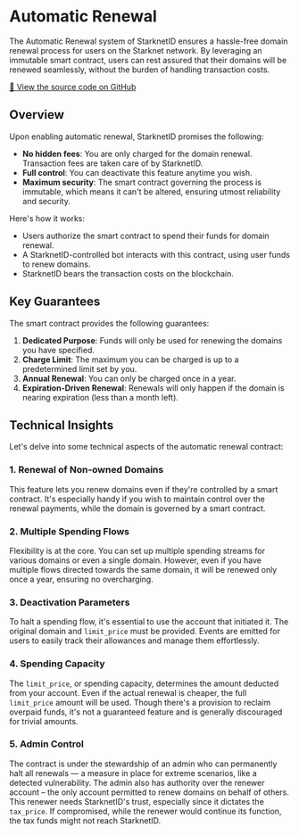 
# Automatic Renewal

The Automatic Renewal system of StarknetID ensures a hassle-free domain renewal process for users on the Starknet network. By leveraging an immutable smart contract, users can rest assured that their domains will be renewed seamlessly, without the burden of handling transaction costs.

[🔗 View the source code on GitHub](https://github.com/starknet-id/auto_renew_contract)

## Overview

Upon enabling automatic renewal, StarknetID promises the following:

- **No hidden fees**: You are only charged for the domain renewal. Transaction fees are taken care of by StarknetID.
- **Full control**: You can deactivate this feature anytime you wish.
- **Maximum security**: The smart contract governing the process is immutable, which means it can't be altered, ensuring utmost reliability and security.

Here's how it works:

- Users authorize the smart contract to spend their funds for domain renewal.
- A StarknetID-controlled bot interacts with this contract, using user funds to renew domains.
- StarknetID bears the transaction costs on the blockchain.

## Key Guarantees

The smart contract provides the following guarantees:

1. **Dedicated Purpose**: Funds will only be used for renewing the domains you have specified.
2. **Charge Limit**: The maximum you can be charged is up to a predetermined limit set by you.
3. **Annual Renewal**: You can only be charged once in a year.
4. **Expiration-Driven Renewal**: Renewals will only happen if the domain is nearing expiration (less than a month left).

## Technical Insights

Let's delve into some technical aspects of the automatic renewal contract:

### 1. Renewal of Non-owned Domains

This feature lets you renew domains even if they're controlled by a smart contract. It's especially handy if you wish to maintain control over the renewal payments, while the domain is governed by a smart contract.

### 2. Multiple Spending Flows

Flexibility is at the core. You can set up multiple spending streams for various domains or even a single domain. However, even if you have multiple flows directed towards the same domain, it will be renewed only once a year, ensuring no overcharging.

### 3. Deactivation Parameters

To halt a spending flow, it's essential to use the account that initiated it. The original domain and `limit_price` must be provided. Events are emitted for users to easily track their allowances and manage them effortlessly.

### 4. Spending Capacity

The `limit_price`, or spending capacity, determines the amount deducted from your account. Even if the actual renewal is cheaper, the full `limit_price` amount will be used. Though there's a provision to reclaim overpaid funds, it's not a guaranteed feature and is generally discouraged for trivial amounts.

### 5. Admin Control

The contract is under the stewardship of an admin who can permanently halt all renewals — a measure in place for extreme scenarios, like a detected vulnerability. The admin also has authority over the renewer account – the only account permitted to renew domains on behalf of others. This renewer needs StarknetID's trust, especially since it dictates the `tax_price`. If compromised, while the renewer would continue its function, the tax funds might not reach StarknetID.
